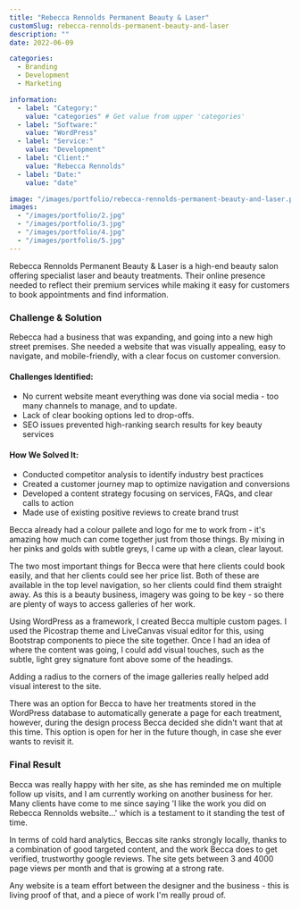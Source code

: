 ```yaml
---
title: "Rebecca Rennolds Permanent Beauty & Laser"
customSlug: rebecca-rennolds-permanent-beauty-and-laser
description: ""
date: 2022-06-09

categories:
  - Branding
  - Development
  - Marketing

information:
  - label: "Category:"
    value: "categories" # Get value from upper 'categories'
  - label: "Software:"
    value: "WordPress"
  - label: "Service:"
    value: "Development"
  - label: "Client:"
    value: "Rebecca Rennolds"
  - label: "Date:"
    value: "date"

image: "/images/portfolio/rebecca-rennolds-permanent-beauty-and-laser.png"
images: 
  - "/images/portfolio/2.jpg"
  - "/images/portfolio/3.jpg"
  - "/images/portfolio/4.jpg"
  - "/images/portfolio/5.jpg"
---
```


Rebecca Rennolds Permanent Beauty & Laser is a high-end beauty salon offering specialist laser and beauty treatments. Their online presence needed to reflect their premium services while making it easy for customers to book appointments and find information.

### Challenge & Solution

Rebecca had a business that was expanding, and going into a new high street premises. She  needed a website that was visually appealing, easy to navigate, and mobile-friendly, with a clear focus on customer conversion.                                            

#### Challenges Identified:

- No current website meant everything was done via social media - too many channels to manage, and  to update. 
- Lack of clear booking options led to drop-offs. 
- SEO issues prevented high-ranking search results for key beauty services

#### How We Solved It:

- Conducted competitor analysis to identify industry best practices
- Created a customer journey map to optimize navigation and conversions
- Developed a content strategy focusing on services, FAQs, and clear calls to action
- Made use of existing positive reviews to create brand trust

Becca already had a colour pallete and logo  for me to work from - it's amazing how much can come together just from those things. By mixing in her pinks and golds with subtle greys, I came up with a  clean, clear layout.

The  two most important things for Becca were that here clients could book easily, and that her clients could see her price list. Both of these are available in the top level navigation,  so her clients could find them straight away.  As this is a beauty business,   imagery was going to be key - so there are plenty of ways to access galleries of her work.

Using WordPress as a framework, I created Becca multiple custom pages. I used the Picostrap theme and LiveCanvas visual editor for this, using Bootstrap components to piece the site together. Once I had an idea of where the content was going, I  could add  visual touches,  such as the subtle, light grey signature font above some of the headings.

Adding a radius to the corners of the image galleries really helped  add visual interest to the site.

There  was an option for Becca to have her treatments stored in the WordPress database to automatically generate a page for each treatment, however, during the design process Becca decided she didn't want that at this time. This option is open for her in the future though, in case she ever wants  to revisit it.

### Final Result

Becca was really happy with her site, as she has reminded me on multiple follow up visits, and I am currently working on another business for her. Many clients have come to me since  saying 'I like the work you did on Rebecca Rennolds website...' which is a testament to it standing the test of time.

In terms of cold hard analytics, Beccas  site ranks strongly locally,  thanks  to a combination of good targeted content, and the work Becca does to get verified, trustworthy google reviews. The site gets between  3 and 4000 page views per month and that is growing  at a strong rate.

Any website is a team effort between  the designer and the  business - this is living proof of that, and a piece of work I'm really proud of.
